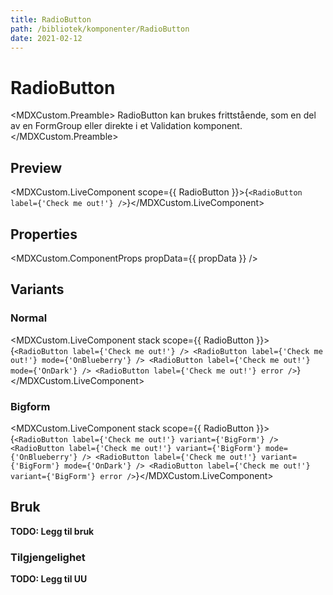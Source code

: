 ```yaml
---
title: RadioButton
path: /bibliotek/komponenter/RadioButton
date: 2021-02-12
---
```



# RadioButton

<MDXCustom.Preamble>
  RadioButton kan brukes frittstående, som en del av en FormGroup eller direkte i et Validation komponent.
</MDXCustom.Preamble>

## Preview

<MDXCustom.LiveComponent scope={{ RadioButton }}>{`<RadioButton label={'Check me out!'} />`}</MDXCustom.LiveComponent>

## Properties

<MDXCustom.ComponentProps propData={{ propData }} />

## Variants

### Normal

<MDXCustom.LiveComponent stack scope={{ RadioButton }}>{`
  <RadioButton label={'Check me out!'} />
  <RadioButton label={'Check me out!'} mode={'OnBlueberry'} />
  <RadioButton label={'Check me out!'} mode={'OnDark'} />
  <RadioButton label={'Check me out!'} error />
`}</MDXCustom.LiveComponent>

### Bigform

<MDXCustom.LiveComponent stack scope={{ RadioButton }}>{`
  <RadioButton label={'Check me out!'} variant={'BigForm'} />
  <RadioButton label={'Check me out!'} variant={'BigForm'} mode={'OnBlueberry'} />
  <RadioButton label={'Check me out!'} variant={'BigForm'} mode={'OnDark'} />
  <RadioButton label={'Check me out!'} variant={'BigForm'} error />
`}</MDXCustom.LiveComponent>

## Bruk

**TODO: Legg til bruk**

### Tilgjengelighet

**TODO: Legg til UU**

